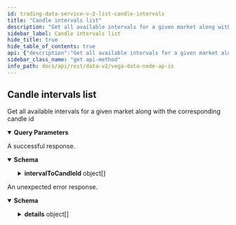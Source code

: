 ```yaml
---
id: trading-data-service-v-2-list-candle-intervals
title: "Candle intervals list"
description: "Get all available intervals for a given market along with the corresponding candle id"
sidebar_label: Candle intervals list
hide_title: true
hide_table_of_contents: true
api: {"description":"Get all available intervals for a given market along with the corresponding candle id","operationId":"Trading Data Service (v2)_ListCandleIntervals","responses":{"200":{"description":"A successful response.","content":{"application/json":{"schema":{"type":"object","properties":{"intervalToCandleId":{"type":"array","items":{"type":"object","properties":{"interval":{"type":"string","title":"The interval for the candle"},"candleId":{"type":"string","title":"The unique id of the candle"}},"title":"Maps an interval for a given market to its corresponding candle_id"}}},"title":"A list of interval to candle id mappings for a given market"}}}},"default":{"description":"An unexpected error response.","content":{"application/json":{"schema":{"type":"object","properties":{"code":{"type":"integer","format":"int32"},"message":{"type":"string"},"details":{"type":"array","items":{"type":"object","properties":{"@type":{"type":"string"}},"additionalProperties":{}}}}}}}}},"parameters":[{"name":"marketId","description":"The unique identifier for the market.","in":"query","required":false,"schema":{"type":"string"}}],"tags":["Trading Data Service (v2)"],"method":"get","path":"/api/v2/candle/intervals","servers":[{"url":"https://api.n10.testnet.vega.xyz"}],"info":{"title":"Vega data node APIs","version":"0.56.0"},"postman":{"name":"Candle intervals list","description":{"content":"Get all available intervals for a given market along with the corresponding candle id","type":"text/plain"},"url":{"path":["api","v2","candle","intervals"],"host":["{{baseUrl}}"],"query":[{"disabled":false,"description":{"content":"The unique identifier for the market.","type":"text/plain"},"key":"marketId","value":""}],"variable":[]},"header":[{"key":"Accept","value":"application/json"}],"method":"GET"}}
sidebar_class_name: "get api-method"
info_path: docs/api/rest/data-v2/vega-data-node-ap-is
---
```



## Candle intervals list



Get all available intervals for a given market along with the corresponding candle id

<details style={{"marginBottom":"1rem"}} data-collapsed={false} open={true}><summary style={{}}><strong>Query Parameters</strong></summary><div><ul><ParamsItem className={"paramsItem"} param={{"name":"marketId","description":"The unique identifier for the market.","in":"query","required":false,"schema":{"type":"string"}}}></ParamsItem></ul></div></details><div><ApiTabs><TabItem label={"200"} value={"200"}><div>

A successful response.

</div><div><MimeTabs groupId={"mime-type"}><TabItem label={"application/json"} value={"application/json"}><SchemaTabs groupId={"schema-tabs"}><TabItem label={"Schema"} value={"Schema"}><details style={{}} data-collapsed={false} open={true}><summary style={{"textAlign":"left"}}><strong>Schema</strong></summary><div style={{"textAlign":"left","marginLeft":"1rem"}}></div><ul style={{"marginLeft":"1rem"}}><SchemaItem collapsible={true} className={"schemaItem"}><details style={{}}><summary style={{}}><strong>intervalToCandleId</strong><span style={{"opacity":"0.6"}}> object[]</span></summary><div style={{"marginLeft":"1rem"}}><SchemaItem collapsible={false} name={"interval"} required={false} schemaDescription={undefined} schemaName={"The interval for the candle"} qualifierMessage={undefined} defaultValue={undefined}></SchemaItem><SchemaItem collapsible={false} name={"candleId"} required={false} schemaDescription={undefined} schemaName={"The unique id of the candle"} qualifierMessage={undefined} defaultValue={undefined}></SchemaItem></div></details></SchemaItem></ul></details></TabItem><TabItem label={"Example (from schema)"} value={"Example (from schema)"}><ResponseSamples responseExample={"{\n  \"intervalToCandleId\": [\n    {\n      \"interval\": \"string\",\n      \"candleId\": \"string\"\n    }\n  ]\n}"} language={"json"}></ResponseSamples></TabItem></SchemaTabs></TabItem></MimeTabs></div></TabItem><TabItem label={"default"} value={"default"}><div>

An unexpected error response.

</div><div><MimeTabs groupId={"mime-type"}><TabItem label={"application/json"} value={"application/json"}><SchemaTabs groupId={"schema-tabs"}><TabItem label={"Schema"} value={"Schema"}><details style={{}} data-collapsed={false} open={true}><summary style={{"textAlign":"left"}}><strong>Schema</strong></summary><div style={{"textAlign":"left","marginLeft":"1rem"}}></div><ul style={{"marginLeft":"1rem"}}><SchemaItem collapsible={false} name={"code"} required={false} schemaDescription={undefined} schemaName={"int32"} qualifierMessage={undefined} defaultValue={undefined}></SchemaItem><SchemaItem collapsible={false} name={"message"} required={false} schemaDescription={undefined} schemaName={"string"} qualifierMessage={undefined} defaultValue={undefined}></SchemaItem><SchemaItem collapsible={true} className={"schemaItem"}><details style={{}}><summary style={{}}><strong>details</strong><span style={{"opacity":"0.6"}}> object[]</span></summary><div style={{"marginLeft":"1rem"}}><SchemaItem collapsible={false} name={"@type"} required={false} schemaDescription={undefined} schemaName={"string"} qualifierMessage={undefined} defaultValue={undefined}></SchemaItem></div></details></SchemaItem></ul></details></TabItem><TabItem label={"Example (from schema)"} value={"Example (from schema)"}><ResponseSamples responseExample={"{\n  \"code\": 0,\n  \"message\": \"string\",\n  \"details\": [\n    {\n      \"@type\": \"string\"\n    }\n  ]\n}"} language={"json"}></ResponseSamples></TabItem></SchemaTabs></TabItem></MimeTabs></div></TabItem></ApiTabs></div>
      